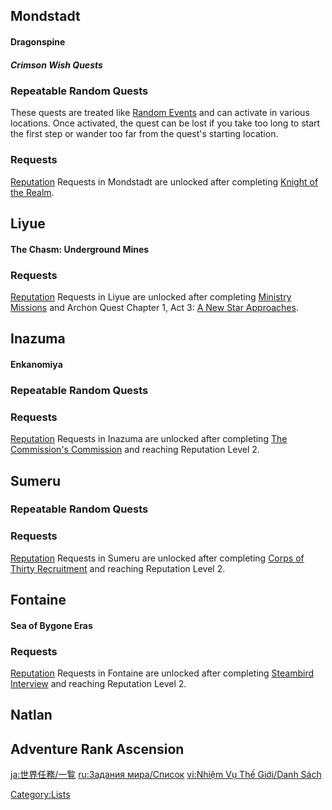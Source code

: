 {{CustomTabs
|tab1 = Overview
|tab2 = List
|tab3 = Event List
}}

==Mondstadt==
{{Quests by Category List|Mondstadt Quests&World Quests|not2=Dragonspine Quests|no_h=1|not3=Random World Quests|not4=Reputation Requests|not5=Random Events}}

====Dragonspine====
{{Quests by Category List|Dragonspine Quests&World Quests|no_h=1|not2=Crimson Wish Quests}}

=====Crimson Wish Quests=====
{{Quests by Category List|Crimson Wish Quests&World Quests|no_h=1}}

===Repeatable Random Quests===
These quests are treated like [[Random Event]]s and can activate in various locations. Once activated, the quest can be lost if you take too long to start the first step or wander too far from the quest's starting location.

{{Quests by Category List|Random World Quests&Mondstadt Quests|no_h=1}}

===Requests===
[[Reputation]] Requests in Mondstadt are unlocked after completing [[Knight of the Realm]].

{{Quests by Category List|Mondstadt Quests&Reputation Requests|no_h=1}}

==Liyue==
{{Quests by Category List|Liyue Quests&World Quests|not2=The Chasm: Underground Mines Quests|no_h=1|not3=Random World Quests|not4=Reputation Requests|not5=Random Events}}

====The Chasm: Underground Mines====
{{Quests by Category List|The Chasm: Underground Mines Quests&World Quests|no_h=1}}

===Requests===
[[Reputation]] Requests in Liyue are unlocked after completing [[Ministry Missions]] and Archon Quest Chapter 1, Act 3: [[A New Star Approaches]].

{{Quests by Category List|Liyue Quests&Reputation Requests|no_h=1}}

==Inazuma==
{{Quests by Category List|Inazuma Quests&World Quests|not2=Enkanomiya Quests|no_h=1|not3=Random World Quests|not4=Reputation Requests|not5=Random Events}}

====Enkanomiya====
{{Quests by Category List|Enkanomiya Quests&World Quests|no_h=1}}

===Repeatable Random Quests===
{{Quests by Category List|Random World Quests&Inazuma Quests|no_h=1}}

===Requests===
[[Reputation]] Requests in Inazuma are unlocked after completing [[The Commission's Commission]] and reaching Reputation Level 2.

{{Quests by Category List|Inazuma Quests&Reputation Requests|no_h=1}}

==Sumeru==
{{Quests by Category List|Sumeru Quests&World Quests|no_h=1|not3=Random World Quests|not4=Reputation Requests|not5=Random Events}}

===Repeatable Random Quests===
{{Quests by Category List|Random World Quests&Sumeru Quests|no_h=1}}

===Requests===
[[Reputation]] Requests in Sumeru are unlocked after completing [[Corps of Thirty Recruitment]] and reaching Reputation Level 2.

{{Quests by Category List|Sumeru Quests&Reputation Requests|no_h=1}}

==Fontaine==
{{Quests by Category List|Fontaine Quests&World Quests|not2=Sea of Bygone Eras Quests|no_h=1|not3=Random World Quests|not4=Reputation Requests|not5=Random Events}}

====Sea of Bygone Eras====
{{Quests by Category List|Sea of Bygone Eras Quests&World Quests|no_h=1}}

===Requests===
[[Reputation]] Requests in Fontaine are unlocked after completing [[Steambird Interview]] and reaching Reputation Level 2.

{{Quests by Category List|Fontaine Quests&Reputation Requests|no_h=1}}

==Natlan==
{{Quests by Category List|Natlan Quests&World Quests|no_h=1|not3=Random World Quests|not4=Reputation Requests|not5=Random Events}}

==Adventure Rank Ascension==
{{Quests by Category List|Ascension Quests|no_h=1}}

[[Category:Lists]]

[[ja:世界任務/一覧]]
[[ru:Задания мира/Список]]
[[vi:Nhiệm Vụ Thế Giới/Danh Sách]]